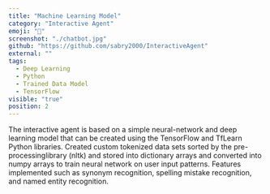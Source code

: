 ```yaml
---
title: "Machine Learning Model"
category: "Interactive Agent"
emoji: "🤖"
screenshot: "./chatbot.jpg"
github: "https://github.com/sabry2000/InteractiveAgent"
external: ""
tags:
  - Deep Learning
  - Python
  - Trained Data Model
  - TensorFlow
visible: "true"
position: 2
---
```


The interactive agent is based on a simple neural-network and deep learning model that can be created using the TensorFlow and TfLearn Python libraries. Created custom tokenized data sets sorted by the pre-processinglibrary (nltk) and stored into dictionary arrays and converted into numpy arrays to train neural network on user input patterns. Features implemented such as synonym recognition, spelling mistake recognition, and named entity recognition. 